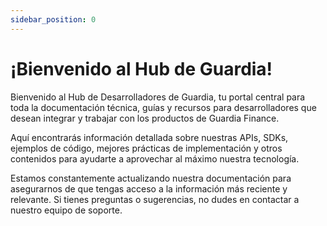 ```yaml
---
sidebar_position: 0
---
```


# ¡Bienvenido al Hub de Guardia!

Bienvenido al Hub de Desarrolladores de Guardia, tu portal central para toda la documentación técnica, guías y recursos para desarrolladores que desean integrar y trabajar con los productos de Guardia Finance.

Aquí encontrarás información detallada sobre nuestras APIs, SDKs, ejemplos de código, mejores prácticas de implementación y otros contenidos para ayudarte a aprovechar al máximo nuestra tecnología.

Estamos constantemente actualizando nuestra documentación para asegurarnos de que tengas acceso a la información más reciente y relevante. Si tienes preguntas o sugerencias, no dudes en contactar a nuestro equipo de soporte.

<DiscordCommunity />
